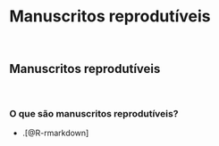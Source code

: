 # **Manuscritos reprodutíveis** {#manuscritos-reprodutiveis}

<br>

## Manuscritos reprodutíveis {#manuscritos-reprodutiveis}

<br>

### O que são manuscritos reprodutíveis?

- .[@R-rmarkdown]

<br>

